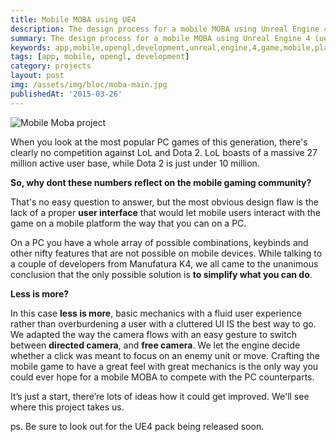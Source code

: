 ```yaml
---
title: Mobile MOBA using UE4
description: The design process for a mobile MOBA using Unreal Engine 4 (ue4).
summary: The design process for a mobile MOBA using Unreal Engine 4 (ue4).
keywords: app,mobile,opengl,development,unreal,engine,4,game,mobile,platform
tags: [app, mobile, opengl, development]
category: projects
layout: post
img: /assets/img/bloc/moba-main.jpg
publishedAt: '2015-03-26'
---
```


![Mobile Moba project](/assets/img/blog/moba-main.jpg)

When you look at the most popular PC games of this generation, there's clearly no competition against LoL and Dota 2.
LoL boasts of a massive 27 million active user base, while Dota 2 is just under 10 million.

__So, why dont these numbers reflect on the mobile gaming community?__

That's no easy question to answer, but the most obvious design flaw is the lack of a proper __user interface__ that would let mobile users interact with the game on a mobile platform the way that you can on a PC.

On a PC you have a whole array of possible combinations, keybinds and other nifty features that are not possible on mobile devices. While talking to a couple of developers from Manufatura K4, we all came to the unanimous conclusion that the only possible solution is __to simplify what you can do__.

__Less is more?__

In this case __less is more__, basic mechanics with a fluid user experience rather than overburdening a user with a cluttered UI IS the best way to go. We adapted the way the camera flows with an easy gesture to switch between __directed camera__, and __free camera__. We let the engine decide whether a click was meant to focus on an enemy unit or move. Crafting the mobile game to have a great feel with great mechanics is the only way you could ever hope for a mobile MOBA to compete with the PC counterparts.

It’s just a start, there’re lots of ideas how it could get improved. We'll see where this project takes us.

ps. Be sure to look out for the UE4 pack being released soon.
